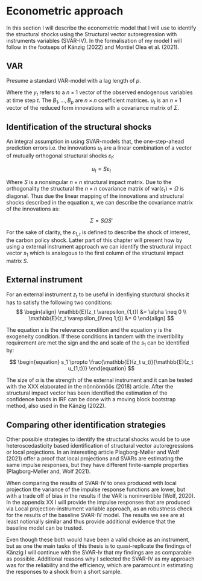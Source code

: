 # Econometric approach

In this section I will describe the econometric model that I will use to identify the structural shocks using the Structural vector autoregression with instruments variables (SVAR-IV). In the formalisation of my model I will follow in the footseps of Känzig (2022) and Montiel Olea et al. (2021).    

## VAR

Presume a standard VAR-model with a lag length of $p$.

\begin{equation} 
y_t = b + B_1y_{t-1}+\dots+ B_py_{t-p}+ u_t
(\#eq:svar)
\end{equation}

Where the $y_t$ refers to a $n \times 1$ vector of the observed endogenous variables at time step $t$. The $B_1,\dots, B_p$ are $n \times n$ coefficient matrices. $u_t$ is an $n \times 1$ vector of the reduced form innovations with a covariance matrix of $\Sigma$.

## Identification of the structural shocks

An integral assumption in using SVAR-models that, the one-step-ahead prediction errors i.e. the innovations $u_t$ are a linear combination of a vector of mutually orthogonal structural shocks $\varepsilon_t$:

$$
u_t = S\varepsilon_t
$$

Where $S$ is a nonsingular $n \times n$ structural impact matrix. Due to the orthogonality the structural the $n \times n$ covariance matrix of $\text{var}(\varepsilon_t)=\Omega$ is diagonal. Thus due the linear mapping of the innovations and structural shocks described in the equation x, we can describe the covariance matrix of the innovations as:

$$
\Sigma = S \Omega S'
$$

For the sake of clarity, the $\varepsilon_{1,t}$ is defined to describe the shock of interest, the carbon policy shock. Latter part of this chapter will present how by using a external instrument approach we can identify the structural impact vector $s_1$ which is analogous to the first column of the structural impact matrix $S$.

## External instrument

For an external instrument $z_t$ to be useful in idenfiying sturctural shocks it has to satisfy the following two conditions:
$$
\begin{align}
\mathbb{E}(z_t \varepsilon_{1,t}) &= \alpha \neq 0 \\
\mathbb{E}(z_t \varepsilon_{i\neq 1,t}) &= 0 
\end{align}
$$

The equation x is the relevance condition and the equation y is the exogeneity condition. If these conditions in tandem with the invertibility requirement are met the sign and the and scale of the $s_1$ can be identified by:

$$
\begin{equation}
s_1 \propto \frac{\mathbb{E}(z_t u_t)}{\mathbb{E}(z_t u_{1,t})}
\end{equation}
$$

The size of $\alpha$ is the strength of the external instrument and it can be tested with the XXX elaborated in the nönnönnöös (2018) article. After the structural impact vector has been identified the estimation of the confidence bands in IRF can be done with a moving block bootstrap method, also used in the Känzig (2022).

## Comparing other identification strategies

Other possible strategies to identify the structural shocks would be to use heteroscedasticity based identification of structural vector autoregressions or local projections.  In an interesting article Plagborg-Møller and Wolf (2021) offer a proof that local projections and SVARs are estimating the same impulse responses, but they have different finite-sample properties (Plagborg-Møller and, Wolf 2021).

When comparing the results of SVAR-IV to ones produced with local projection the variance of the impulse response functions are lower, but with a trade off of bias in the results if the VAR is noninvertible (Wolf, 2020). In the appendix XX I will provide the impulse responses that are produced via Local projection-instrument variable approach, as an robustness check for the results of the baseline SVAR-IV model. The results we see are at least notionally similar and thus provide additional evidence that the baseline model can be trusted. 

Even though these both would have been a valid choice as an instrument, but as one the main tasks of this thesis is to quasi-replicate the findings of Känzig I will continue with the SVAR-Iv that my findings are as comparable as possible.  Additional reasons why I selected the SVAR-IV as my approach was for the reliability and the efficiency, which are paramount in estimating the responses to a shock from a short sample. 
